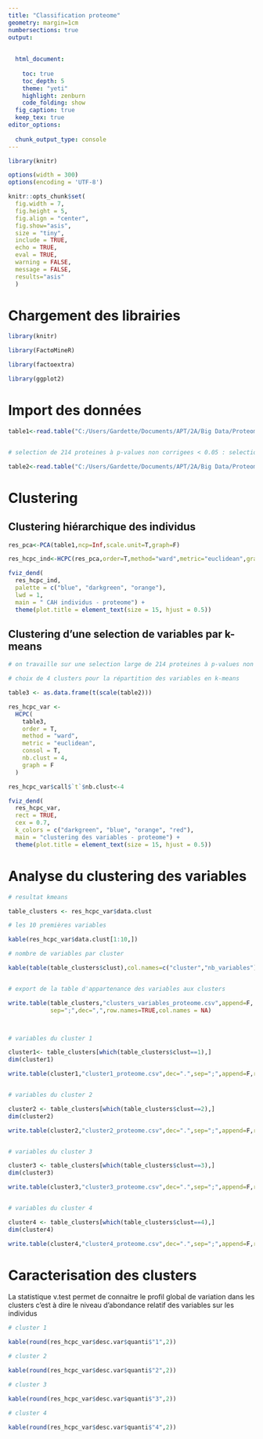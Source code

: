 ---
title: "Classification proteome"
geometry: margin=1cm
numbersections: true
output:
  
  
  html_document: 
    
    toc: true
    toc_depth: 5
    theme: "yeti"
    highlight: zenburn
    code_folding: show
  fig_caption: true
  keep_tex: true
editor_options: 
  
  chunk_output_type: console
---


```{r setup, include=FALSE}

library(knitr)

options(width = 300)
options(encoding = 'UTF-8')

knitr::opts_chunk$set(
  fig.width = 7,
  fig.height = 5,
  fig.align = "center",
  fig.show="asis",
  size = "tiny",
  include = TRUE,
  echo = TRUE,
  eval = TRUE,
  warning = FALSE,
  message = FALSE,
  results="asis"
  )

```


# Chargement des librairies

```{r}
library(knitr)

library(FactoMineR)

library(factoextra)

library(ggplot2)

```


# Import des données

```{r}
table1<-read.table("C:/Users/Gardette/Documents/APT/2A/Big Data/Proteome/proteome_Ath.csv", sep=";", dec=".", header=T,row.names=1)


# selection de 214 proteines à p-values non corrigees < 0.05 : selection la plus large

table2<-read.table("C:/Users/Gardette/Documents/APT/2A/Big Data/Proteome/proteome_Ath_selection.csv", sep=";", dec=".", header=T,row.names=1)

```


# Clustering

## Clustering hiérarchique des individus 

```{r}

res_pca<-PCA(table1,ncp=Inf,scale.unit=T,graph=F)

res_hcpc_ind<-HCPC(res_pca,order=T,method="ward",metric="euclidean",graph=F)

fviz_dend(
  res_hcpc_ind,
  palette = c("blue", "darkgreen", "orange"),
  lwd = 1,
  main = " CAH individus - proteome") +
  theme(plot.title = element_text(size = 15, hjust = 0.5))

```



## Clustering d'une selection de variables par k-means

```{r}

# on travaille sur une selection large de 214 proteines à p-values non corrigees < 0.05

# choix de 4 clusters pour la répartition des variables en k-means

table3 <- as.data.frame(t(scale(table2)))

res_hcpc_var <-
  HCPC(
    table3,
    order = T,
    method = "ward",
    metric = "euclidean",
    consol = T,
    nb.clust = 4,
    graph = F
  )

res_hcpc_var$call$`t`$nb.clust<-4

fviz_dend(
  res_hcpc_var,
  rect = TRUE,
  cex = 0.7,
  k_colors = c("darkgreen", "blue", "orange", "red"),
  main = "clustering des variables - proteome") +
  theme(plot.title = element_text(size = 15, hjust = 0.5))

```


# Analyse du clustering des variables

```{r}

# resultat kmeans

table_clusters <- res_hcpc_var$data.clust

# les 10 premières variables

kable(res_hcpc_var$data.clust[1:10,])

# nombre de variables par cluster

kable(table(table_clusters$clust),col.names=c("cluster","nb_variables"))


# export de la table d'appartenance des variables aux clusters

write.table(table_clusters,"clusters_variables_proteome.csv",append=F,
            sep=";",dec=",",row.names=TRUE,col.names = NA)



# variables du cluster 1

cluster1<- table_clusters[which(table_clusters$clust==1),]
dim(cluster1)

write.table(cluster1,"cluster1_proteome.csv",dec=".",sep=";",append=F,row.names=T,col.names=NA)


# variables du cluster 2

cluster2 <- table_clusters[which(table_clusters$clust==2),]
dim(cluster2)

write.table(cluster2,"cluster2_proteome.csv",dec=".",sep=";",append=F,row.names=T,col.names=NA)


# variables du cluster 3

cluster3 <- table_clusters[which(table_clusters$clust==3),]
dim(cluster3)

write.table(cluster3,"cluster3_proteome.csv",dec=".",sep=";",append=F,row.names=T,col.names=NA)


# variables du cluster 4

cluster4 <- table_clusters[which(table_clusters$clust==4),]
dim(cluster4)

write.table(cluster4,"cluster4_proteome.csv",dec=".",sep=";",append=F,row.names=T,col.names=NA)

```


# Caracterisation des clusters

La statistique v.test permet de connaitre le profil global de variation dans les clusters
c'est à dire le niveau d'abondance relatif des variables sur les individus

```{r}

# cluster 1

kable(round(res_hcpc_var$desc.var$quanti$"1",2))

# cluster 2

kable(round(res_hcpc_var$desc.var$quanti$"2",2))

# cluster 3

kable(round(res_hcpc_var$desc.var$quanti$"3",2))

# cluster 4

kable(round(res_hcpc_var$desc.var$quanti$"4",2))

```


